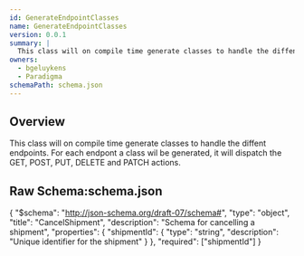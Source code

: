 ```yaml
---
id: GenerateEndpointClasses
name: GenerateEndpointClasses
version: 0.0.1
summary: |
  This class will on compile time generate classes to handle the diffent endpoints. For each endpont a class wil be generated, it will dispatch the GET, POST, PUT, DELETE and PATCH actions.
owners:
  - bgeluykens
  - Paradigma
schemaPath: schema.json
---
```



## Overview

This class will on compile time generate classes to handle the diffent endpoints. For each endpont a class wil be generated, it will dispatch the GET, POST, PUT, DELETE and PATCH actions.

<SchemaViewer file="schema.json" title="Schema" maxHeight="500" />

<NodeGraph />



 ## Raw Schema:schema.json

{
    "$schema": "http://json-schema.org/draft-07/schema#",
    "type": "object",
    "title": "CancelShipment",
    "description": "Schema for cancelling a shipment",
    "properties": {
        "shipmentId": {
            "type": "string",
            "description": "Unique identifier for the shipment"
        }
    },
    "required": ["shipmentId"]
}